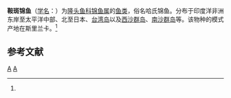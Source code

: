 {{Speciesbox 
| taxon = Thalassoma hardwicki
| binomial_authority = (Bennett, 1830)<ref name='id7768'>{{cite web| url =http://www.bioinfo.cn/db05/BjdwSpecies.php?action=view&id=7768| title =鞍斑锦鱼| work =《中国动物物种编目数据库》| publisher =中国科学院微生物研究所| author =中国科学院动物研究所| accessdate =2009-04-16| deadurl =yes| archiveurl =https://web.archive.org/web/20160305062739/http://www.bioinfo.cn/db05/BjdwSpecies.php?action=view&id=7768| archivedate =2016-03-05}}</ref>
}}

'''鞍斑锦鱼'''（[[学名|学名]]：{{lang|la|''Thalassoma hardwicki''}}）为[[隆头鱼科|隆头鱼科]][[锦鱼属|锦鱼属]]的[[鱼类|鱼类]]，俗名哈氏锦鱼。分布于印度洋非洲东岸至太平洋中部、北至日本、[[台湾岛|台湾岛]]以及[[西沙群岛|西沙群岛]]、[[南沙群岛|南沙群岛]]等。该物种的模式产地在斯里兰卡。<ref name='id7768'/>

== 参考文献 ==
{{reflist}}

{{Taxonbar}}

[[Category:锦鱼属|A]]
[[Category:1830年描述的鱼类|A]]